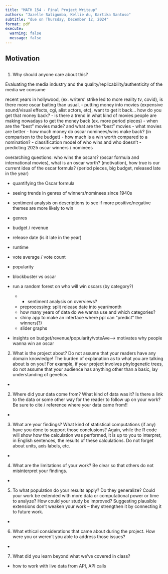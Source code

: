 ```yaml
---
title: "MATH 154 - Final Project Writeup"
authors: "Jazelle Saligumba, Kellie Au, Kartika Santoso"
subtitle: "due on Thursday, December 12, 2024"
format: pdf
execute:
  warning: false
  message: false
--- 
```



## Motivation



## 

1. Why should anyone care about this?

Evaluating the media industry and the quality/replicability/authenticity of the media we consume 

recent years in hollywood, (ex. writers' strike led to more reality tv, covid), is there more oscar baiting than usual, 
- putting money into movies (expensive sound/visual effects, cgi, alist actors, etc), want to get it back... how do you get that money back?
- is there a trend in what kind of movies people are making nowadays to get the money back (ex. more period pieces)
- when are the "best" movies made? and what are the "best" movies
- what movies are better
- how much money do oscar nominees/wins make back? (in comparison to the budget)
- how much is a win worth compared to a nomination?
- classification model of who wins and who doesn't
- predicting 2025 oscar winners / nominees


overarching questions: who wins the oscars? (oscar formula and international movies), what is an oscar worth? (motivation), how true is our current idea of the oscar formula? (period pieces, big budget, released late in the year)

- quantifying the Oscar formula
- seeing trends in genres of winners/nominees since 1940s
- sentiment analysis on descriptions to see if more positive/negative themes are more likely to win
- genres
- budget / revenue
- release date (is it late in the year)
- runtime
- vote average / vote count
- popularity

- blockbuster vs oscar


- run a random forest on who will win oscars (by category?)
    - + sentiment analysis on overviews?
    - preprocessing: split release date into year/month
    - how many years of data do we wanna use and which categories?
    - shiny app to make an interface where ppl can "predict" the winners(?)
    - slider graphs
- insights on budget/revenue/popularity/voteAve--> motivates why people wanna win an oscar




2. What is the project about? Do not assume that your readers have any domain knowledge! The burden of explanation as to what you are talking about is on you! For example, if your project involves phylogenetic trees, do not assume that your audience has anything other than a basic, lay understanding of genetics.

- 

2. Where did your data come from? What kind of data was it? Is there a link to the data or some other way for the reader to follow up on your work? Be sure to cite / reference where your data came from!!

- 

3. What are your findings? What kind of statistical computations (if any) have you done to support those conclusions? Again, while the R code will show how the calculation was performed, it is up to you to interpret, in English sentences, the results of these calculations. Do not forget about units, axis labels, etc.

- 

4. What are the limitations of your work? Be clear so that others do not misinterpret your findings.

- 

5. To what population do your results apply? Do they generalize? Could your work be extended with more data or computational power or time to analyze? How could your study be improved? Suggesting plausible extensions don’t weaken your work – they strengthen it by connecting it to future work.

- 

6. What ethical considerations that came about during the project. How were you or weren’t you able to address those issues?

- 

7. What did you learn beyond what we’ve covered in class?

- how to work with live data from API, API calls




